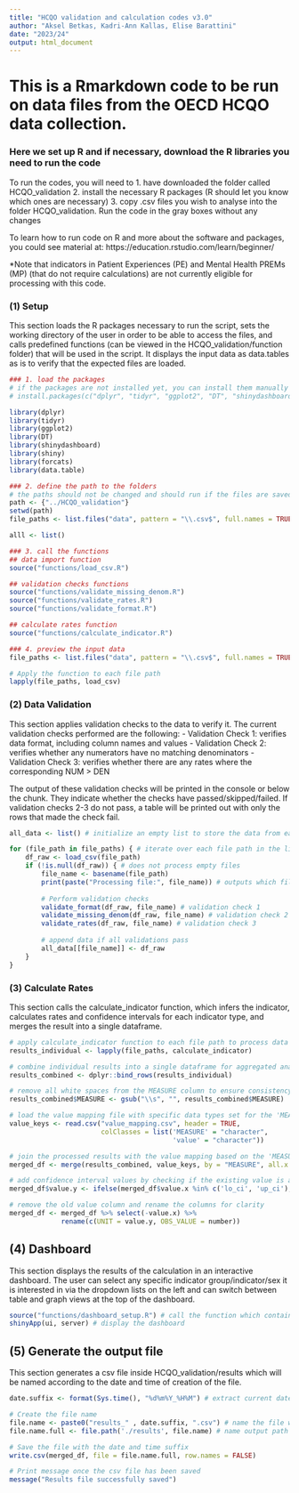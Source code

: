 ---
title: "HCQO validation and calculation codes v3.0"
author: "Aksel Betkas, Kadri-Ann Kallas, Elise Barattini"
date: "2023/24"
output: html_document
---

# This is a Rmarkdown code to be run on data files from the OECD HCQO data collection. 

### Here we set up R and if necessary, download the R libraries you need to run the code
To run the codes, you will need to 
  1. have downloaded the folder called HCQO_validation
  2. install the necessary R packages (R should let you know which ones are necessary)
  3. copy .csv files you wish to analyse into the folder HCQO_validation\data*
  4. Run the code in the gray boxes without any changes

To learn how to run code on R and more about the software and packages, you could see material at: https://education.rstudio.com/learn/beginner/

*Note that indicators in Patient Experiences (PE) and Mental Health PREMs (MP) (that do not require calculations) are not currently eligible for processing with this code.




### (1)  Setup
This section loads the R packages necessary to run the script, sets the working directory of the user in order to be able to access the files, and calls predefined functions (can be viewed in the HCQO_validation/function folder) that will be used in the script. It displays the input data as data.tables as is to verify that the expected files are loaded.
```{r}
### 1. load the packages
# if the packages are not installed yet, you can install them manually by copying the next line (without #) in the console
# install.packages(c("dplyr", "tidyr", "ggplot2", "DT", "shinydashboard", "shiny", "forcats"))

library(dplyr)
library(tidyr)
library(ggplot2)
library(DT)
library(shinydashboard)
library(shiny)
library(forcats)
library(data.table)

### 2. define the path to the folders
# the paths should not be changed and should run if the files are saved correctly
path <- {"../HCQO_validation"}
setwd(path)
file_paths <- list.files("data", pattern = "\\.csv$", full.names = TRUE, recursive = TRUE)

alll <- list()

### 3. call the functions
## data import function
source("functions/load_csv.R")

## validation checks functions
source("functions/validate_missing_denom.R")
source("functions/validate_rates.R")
source("functions/validate_format.R")

## calculate rates function
source("functions/calculate_indicator.R")

### 4. preview the input data 
file_paths <- list.files("data", pattern = "\\.csv$", full.names = TRUE, recursive = TRUE)

# Apply the function to each file path
lapply(file_paths, load_csv)
```




### (2) Data Validation
This section applies validation checks to the data to verify it. The current validation checks performed are the following:
- Validation Check 1: verifies data format, including column names and values
- Validation Check 2: verifies whether any numerators have no matching denominators
- Validation Check 3: verifies whether there are any rates where the corresponding NUM > DEN

The output of these validation checks will be printed in the console or below the chunk. They indicate whether the checks have passed/skipped/failed.
If validation checks 2-3 do not pass, a table will be printed out with only the rows that made the check fail.

```{r}
all_data <- list() # initialize an empty list to store the data from each file after validation

for (file_path in file_paths) { # iterate over each file path in the list
    df_raw <- load_csv(file_path)
    if (!is.null(df_raw)) { # does not process empty files
        file_name <- basename(file_path)
        print(paste("Processing file:", file_name)) # outputs which file is currently being processed
        
        # Perform validation checks
        validate_format(df_raw, file_name) # validation check 1
        validate_missing_denom(df_raw, file_name) # validation check 2
        validate_rates(df_raw, file_name) # validation check 3
        
        # append data if all validations pass
        all_data[[file_name]] <- df_raw
    }
}
```


### (3) Calculate Rates
This section calls the calculate_indicator function, which infers the indicator, calculates rates and confidence intervals for each indicator type, and merges the result into a single dataframe.
```{r}
# apply calculate_indicator function to each file path to process data
results_individual <- lapply(file_paths, calculate_indicator)

# combine individual results into a single dataframe for aggregated analysis
results_combined <- dplyr::bind_rows(results_individual)

# remove all white spaces from the MEASURE column to ensure consistency
results_combined$MEASURE <- gsub("\\s", "", results_combined$MEASURE) 

# load the value mapping file with specific data types set for the 'MEASURE' and 'value' columns
value_keys <- read.csv("value_mapping.csv", header = TRUE,
                       colClasses = list('MEASURE' = "character",
                                         'value' = "character"))

# join the processed results with the value mapping based on the 'MEASURE' column to enrich the dataset
merged_df <- merge(results_combined, value_keys, by = "MEASURE", all.x = TRUE)

# add confidence interval values by checking if the existing value is a confidence interval and updating accordingly
merged_df$value.y <- ifelse(merged_df$value.x %in% c('lo_ci', 'up_ci'), yes = merged_df$value.x, no = merged_df$value.y)

# remove the old value column and rename the columns for clarity
merged_df <- merged_df %>% select(-value.x) %>% 
             rename(c(UNIT = value.y, OBS_VALUE = number))

```



## (4) Dashboard
This section displays the results of the calculation in an interactive dashboard. The user can select any specific indicator group/indicator/sex it is interested in via the dropdown lists on the left and can switch between table and graph views at the top of the dashboard.
```{r}
source("functions/dashboard_setup.R") # call the function which contains the dashboard UI settings
shinyApp(ui, server) # display the dashboard
```


## (5) Generate the output file
This section generates a csv file inside HCQO_validation/results which will be named according to the date and time of creation of the file.
```{r}
date.suffix <- format(Sys.time(), "%d%m%Y_%H%M") # extract current date and time

# Create the file name
file.name <- paste0("results_" , date.suffix, ".csv") # name the file with the date and time suffix
file.name.full <- file.path('./results', file.name) # name output path

# Save the file with the date and time suffix
write.csv(merged_df, file = file.name.full, row.names = FALSE)

# Print message once the csv file has been saved
message("Results file successfully saved")

```


